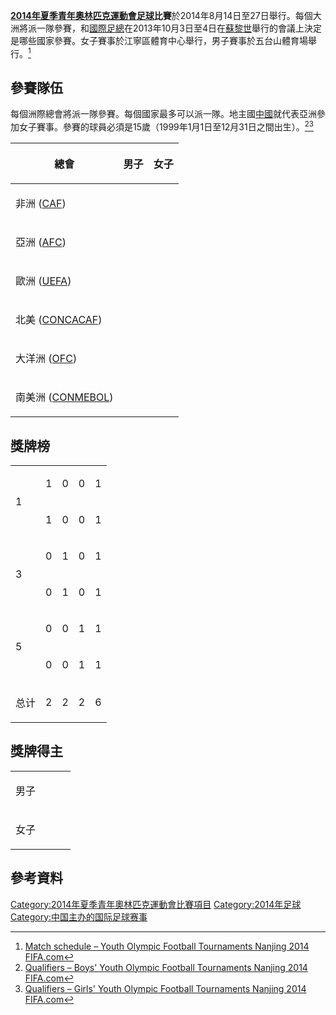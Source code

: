 {{Infobox international football competition
<!-- Commented out: | image          = Youth Olympic Games.svg -->
| size           = 150px
| country        = 中國
| dates          = 2014年8月14日至27日
| num_teams      = 12
| confederations = 6
| venues         = 2
| cities         = 1
| champion_other = 
| second_other   = 
| third_other    = 
| fourth_other   = 
| matches        = 
| goals          = 
| attendance     = 
| updated        = 
| prevseason     = [[2010年夏季青年奧林匹克運動會足球比賽|2010]]	
| nextseason     = [[2018年夏季青年奧林匹克運動會五人制足球比賽|2018（五人制足球）]]
}}

{{2014年夏季青年奧林匹克運動會足球比賽}}

'''[[2014年夏季青年奧林匹克運動會|2014年夏季青年奧林匹克運動會]][[足球|足球]]比賽'''於2014年8月14日至27日舉行。每個大洲將派一隊參賽，和[[國際足總|國際足總]]在2013年10月3日至4日在[[蘇黎世|蘇黎世]]舉行的會議上決定是哪些國家參賽。女子賽事於江寧區體育中心舉行，男子賽事於五台山體育場舉行。<ref>[http://www.fifa.com/mm/document/tournament/competition/02/15/47/78/yoft%5fmatchschedulemix%5ffifa10062013%5fneutral.pdf Match schedule – Youth Olympic Football Tournaments Nanjing 2014] {{Wayback|url=http://www.fifa.com/mm/document/tournament/competition/02/15/47/78/yoft%5fmatchschedulemix%5ffifa10062013%5fneutral.pdf |date=20140219040319 }} [[FIFA.com|FIFA.com]]</ref>

==參賽隊伍==
每個洲際總會將派一隊參賽。每個國家最多可以派一隊。地主國[[中國|中國]]就代表亞洲參加女子賽事。參賽的球員必須是15歲（1999年1月1日至12月31日之間出生）。<ref>[http://www.fifa.com/mensyoutholympic/qualifiers/index.html Qualifiers – Boys' Youth Olympic Football Tournaments Nanjing 2014] {{Wayback|url=http://www.fifa.com/mensyoutholympic/qualifiers/index.html |date=20141023210546 }} [[FIFA.com|FIFA.com]]</ref><ref>[http://www.fifa.com/womensyoutholympic/qualifiers/index.html Qualifiers – Girls' Youth Olympic Football Tournaments Nanjing 2014] {{Wayback|url=http://www.fifa.com/womensyoutholympic/qualifiers/index.html |date=20140111022630 }} [[FIFA.com|FIFA.com]]</ref>

{| class="wikitable"
|-
! 總會 !! 男子 !! 女子
|-
| 非洲 ([[非洲足球協會|CAF]]) || {{flagIOC|CPV|2014年夏季青年}} || {{flagIOC|NAM|2014年夏季青年}}
|-
| 亞洲 ([[亞洲足球聯盟|AFC]]) || {{flagIOC|KOR|2014年夏季青年}} || {{flagIOC|CHN|2014年夏季青年}}
|-
| 歐洲 ([[UEFA|UEFA]]) || {{flagIOC|ISL|20142014年夏季青年}} ||  {{flagIOC|SVK|2014年夏季青年}}
|-
| 北美 ([[CONCACAF|CONCACAF]]) || {{flagIOC|HON|20142014年夏季青年}}  ||  {{flagIOC|USA|2014年夏季青年}}
|-
| 大洋洲 ([[OFC|OFC]]) || {{flagIOC|VAN|2014年夏季青年}}  ||  {{flagIOC|PNG|2014年夏季青年}}
|-
| 南美洲 ([[CONMEBOL|CONMEBOL]]) || {{flagIOC|PER|2014年夏季青年}} || {{flagIOC|VEN|2014年夏季青年}}
|}

==獎牌榜==
{| {{RankedMedalTable|class=wikitable sortable}}
|-
|rowspan=2| 1 ||align=left| {{flagIOCteam|CHN|2014年夏季青年}} || 1 || 0 || 0 || 1
|-
|align=left| {{flagIOCteam|PER|2014年夏季青年}} || 1 || 0 || 0 || 1
|-
|rowspan=2| 3 ||align=left| {{flagIOCteam|KOR|2014年夏季青年}} || 0 || 1 || 0 || 1
|-
|align=left| {{flagIOCteam|VEN|2014年夏季青年}} || 0 || 1 || 0 || 1
|-
|rowspan=2| 5 ||align=left| {{flagIOCteam|ISL|2014年夏季青年}} || 0 || 0 || 1 || 1
|-
|align=left| {{flagIOCteam|MEX|2014 Summer Youth}} || 0 || 0 || 1 || 1
|- class="sortbottom"
!colspan=2| 总计 || 2 || 2 || 2 || 6
|}

==獎牌得主==
{| {{MedalistTable|type=項目}}
|-
|男子<br>{{DetailsLink|2014年夏季青年奧林匹克運動會男子足球比賽}}
|{{flagIOC|PER|2014年夏季青年}}
|{{flagIOC|KOR|2014年夏季青年}}
|{{flagIOC|ISL|2014年夏季青年}}
|-
| 女子<br>{{DetailsLink|2014年夏季青年奧林匹克運動會女子足球比賽}}
|{{flagIOC|CHN|2014年夏季青年}}
|{{flagIOC|VEN|2014年夏季青年}}
|{{flagIOC|MEX|2014年夏季青年}}
|}

==參考資料==
{{Reflist}}

{{2014年夏季青年奧林匹克運動會項目}}
{{青年奧林匹克運動會足球比賽}}
{{DEFAULTSORT:Football At The 2014 Summer Youth Olympics}}
[[Category:2014年夏季青年奧林匹克運動會比賽項目|Category:2014年夏季青年奧林匹克運動會比賽項目]]
[[Category:2014年足球|Category:2014年足球]]
[[Category:中国主办的国际足球赛事|Category:中国主办的国际足球赛事]]